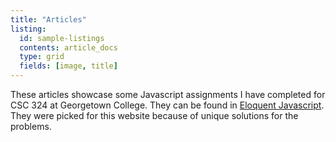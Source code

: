 ```yaml
---
title: "Articles"
listing:
  id: sample-listings
  contents: article_docs
  type: grid
  fields: [image, title]
---
```


These articles showcase some Javascript assignments I have completed for CSC 324 at Georgetown College. They can be found in [Eloquent Javascript](https://eloquentjavascript.net). They were picked for this website because of unique solutions for the problems.

::: {#sample-listings}
:::